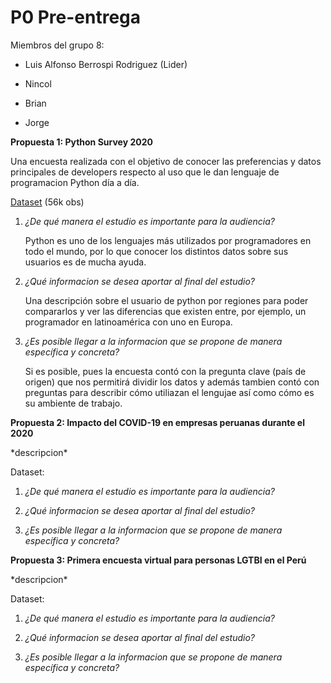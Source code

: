 # P0 Pre-entrega

Miembros del grupo 8:

-   Luis Alfonso Berrospi Rodriguez (Lider)

-   Nincol

-   Brian

-   Jorge

**Propuesta 1: Python Survey 2020**

Una encuesta realizada con el objetivo de conocer las preferencias y datos principales de developers respecto al uso que le dan lenguaje de programacion Python día a día.

[Dataset](https://drive.google.com/file/d/1_ZN-MC8m13aGO5usPjiJ-7L5Vqht9IXe/view?usp=sharing) (56k obs)

1.  *¿De qué manera el estudio es importante para la audiencia?*

    Python es uno de los lenguajes más utilizados por programadores en todo el mundo, por lo que conocer los distintos datos sobre sus usuarios es de mucha ayuda.

2.  *¿Qué informacion se desea aportar al final del estudio?*

    Una descripción sobre el usuario de python por regiones para poder compararlos y ver las diferencias que existen entre, por ejemplo, un programador en latinoamérica con uno en Europa.

3.  *¿Es posible llegar a la informacion que se propone de manera específica y concreta?*

    Si es posible, pues la encuesta contó con la pregunta clave (país de origen) que nos permitirá dividir los datos y además tambien contó con preguntas para describir cómo utiliazan el lengujae así como cómo es su ambiente de trabajo.

**Propuesta 2: Impacto del COVID-19 en empresas peruanas durante el 2020**

\*descripcion\*

Dataset:

1.  *¿De qué manera el estudio es importante para la audiencia?*

2.  *¿Qué informacion se desea aportar al final del estudio?*

3.  *¿Es posible llegar a la informacion que se propone de manera específica y concreta?*

**Propuesta 3: Primera encuesta virtual para personas LGTBI en el Perú**

\*descripcion\*

Dataset:

1.  *¿De qué manera el estudio es importante para la audiencia?*

2.  *¿Qué informacion se desea aportar al final del estudio?*

3.  *¿Es posible llegar a la informacion que se propone de manera específica y concreta?*
